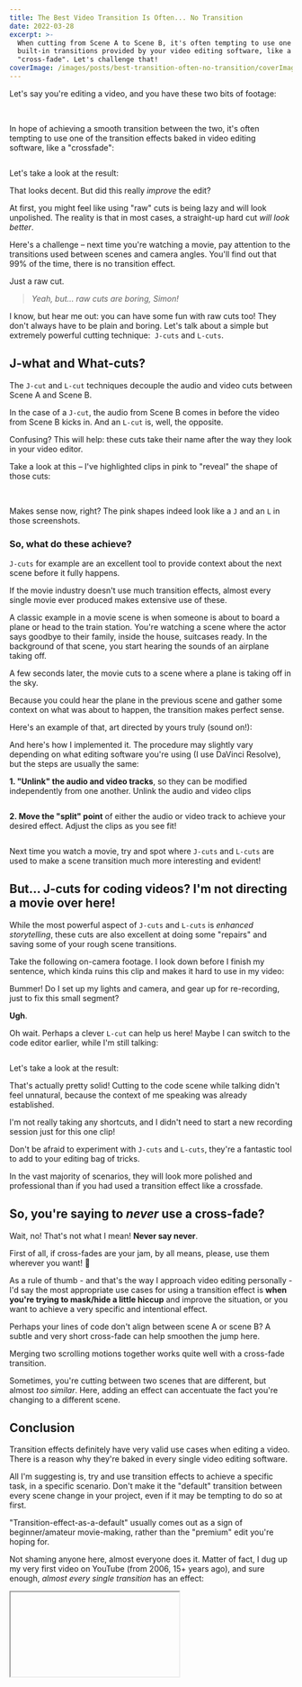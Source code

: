 ```yaml
---
title: The Best Video Transition Is Often... No Transition
date: 2022-03-28
excerpt: >-
  When cutting from Scene A to Scene B, it's often tempting to use one of the
  built-in transitions provided by your video editing software, like a
  "cross-fade". Let's challenge that!
coverImage: /images/posts/best-transition-often-no-transition/coverImage.jpg
---
```


Let's say you're editing a video, and you have these two bits of footage:

<Columns columns={2}>
  <Column>
    <Image image="/images/posts/best-transition-often-no-transition/talking-head-frame.jpg" width={0} height={0} altText="Talking head on camera" caption="Scene A: Talking head" />
  </Column>

  <Column>
    <Image image="/images/posts/best-transition-often-no-transition/code-frame.jpg" width={0} height={0} altText="Screenshot of a code editor" caption="Scene B: Code editor" />
  </Column>
</Columns>

In hope of achieving a smooth transition between the two, it's often tempting to use one of the transition effects baked in video editing software, like a "crossfade":

<Image
  image="/images/posts/best-transition-often-no-transition/cross-dissolve.jpg"
  width={0}
  height={0}
  altText="Screenshot of video editing software showing a cross-fade transition"
  caption="A basic cross-disolve transition"
/>

Let's take a look at the result:

<YoutubeVideo videoId="dwvJnpekT4E" />

That looks decent. But did this really *improve* the edit?

At first, you might feel like using "raw" cuts is being lazy and will look unpolished. The reality is that in most cases, a straight-up hard cut *will look better*.

Here's a challenge – next time you're watching a movie, pay attention to the transitions used between scenes and camera angles. You'll find out that 99% of the time, there is no transition effect.

Just a raw cut.

> _Yeah, but... raw cuts are boring, Simon!_

I know, but hear me out: you can have some fun with raw cuts too! They don't always have to be plain and boring. Let's talk about a simple but extremely powerful cutting technique:  `J-cuts` and `L-cuts`.

## J-what and What-cuts?

The `J-cut` and `L-cut` techniques decouple the audio and video cuts between Scene A and Scene B.

In the case of a `J-cut`, the audio from Scene B comes in before the video from Scene B kicks in. And an `L-cut` is, well, the opposite.

Confusing? This will help: these cuts take their name after the way they look in your video editor.

Take a look at this – I've highlighted clips in pink to "reveal" the shape of those cuts:

<Columns columns={2}>
  <Column>
    <Image image="/images/posts/best-transition-often-no-transition/j-cut.jpg" width={0} height={0} altText="Screenshot of video editing software showing a J-cut" caption="A J-cut" />
  </Column>

  <Column>
    <Image image="/images/posts/best-transition-often-no-transition/l-cut.jpg" width={0} height={0} altText="Screenshot of video editing software showing an L-cut" caption="An L-cut" />
  </Column>
</Columns>

Makes sense now, right? The pink shapes indeed look like a `J` and an `L` in those screenshots.

### So, what do these achieve?

`J-cuts` for example are an excellent tool to provide context about the next scene before it fully happens.

If the movie industry doesn't use much transition effects, almost every single movie ever produced makes extensive use of these.

A classic example in a movie scene is when someone is about to board a plane or head to the train station. You're watching a scene where the actor says goodbye to their family, inside the house, suitcases ready. In the background of that scene, you start hearing the sounds of an airplane taking off.

A few seconds later, the movie cuts to a scene where a plane is taking off in the sky.

Because you could hear the plane in the previous scene and gather some context on what was about to happen, the transition makes perfect sense.

Here's an example of that, art directed by yours truly (sound on!):

<YoutubeVideo videoId="gC6lODuCQ6c" />

And here's how I implemented it. The procedure may slightly vary depending on what editing software you're using (I use DaVinci Resolve), but the steps are usually the same:

**1. "Unlink" the audio and video tracks**, so they can be modified independently from one another. Unlink the audio and video clips

<Image
  image="/images/posts/best-transition-often-no-transition/j-cut-unlink.jpg"
  width={0}
  height={0}
  caption="Unlink the audio and video clips"
/>

**2. Move the "split" point** of either the audio or video track to achieve your desired effect. Adjust the clips as you see fit!

<Image
  image="/images/posts/best-transition-often-no-transition/j-cut-example.jpg"
  width={0}
  height={0}
  caption="Adjust the clips as you see fit!"
/>

Next time you watch a movie, try and spot where `J-cuts` and `L-cuts` are used to make a scene transition much more interesting and evident!

## But... J-cuts for coding videos? I'm not directing a movie over here!

While the most powerful aspect of `J-cuts` and `L-cuts` is *enhanced storytelling*, these cuts are also excellent at doing some "repairs" and saving some of your rough scene transitions.

Take the following on-camera footage. I look down before I finish my sentence, which kinda ruins this clip and makes it hard to use in my video:

<YoutubeVideo videoId="L9xDF0yi-tQ" />

Bummer! Do I set up my lights and camera, and gear up for re-recording, just to fix this small segment?

**Ugh**.

Oh wait. Perhaps a clever `L-cut` can help us here! Maybe I can switch to the code editor earlier, while I'm still talking:

<Image
  image="/images/posts/best-transition-often-no-transition/l-cut-example.jpg"
  width={0}
  height={0}
  caption="L-cut to the rescue!"
/>

Let's take a look at the result:

<YoutubeVideo videoId="pr2OnYqwUTk" />

That's actually pretty solid! Cutting to the code scene while talking didn't feel unnatural, because the context of me speaking was already established.

I'm not really taking any shortcuts, and I didn't need to start a new recording session just for this one clip!

Don't be afraid to experiment with `J-cuts` and `L-cuts`, they're a fantastic tool to add to your editing bag of tricks.

In the vast majority of scenarios, they will look more polished and professional than if you had used a transition effect like a crossfade.

## So, you're saying to *never* use a cross-fade?

Wait, no! That's not what I mean! **Never say never**.

First of all, if cross-fades are your jam, by all means, please, use them wherever you want! 🤗

As a rule of thumb - and that's the way I approach video editing personally - I'd say the most appropriate use cases for using a transition effect is **when you're trying to mask/hide a little hiccup** and improve the situation, or you want to achieve a very specific and intentional effect.

Perhaps your lines of code don't align between scene A or scene B? A subtle and very short cross-fade can help smoothen the jump here.

Merging two scrolling motions together works quite well with a cross-fade transition.

Sometimes, you're cutting between two scenes that are different, but almost *too similar*. Here, adding an effect can accentuate the fact you're changing to a different scene.

## Conclusion

Transition effects definitely have very valid use cases when editing a video. There is a reason why they're baked in every single video editing software.

All I'm suggesting is, try and use transition effects to achieve a specific task, in a specific scenario. Don't make it the "default" transition between every scene change in your project, even if it may be tempting to do so at first.

"Transition-effect-as-a-default" usually comes out as a sign of beginner/amateur movie-making, rather than the "premium" edit you're hoping for.

Not shaming anyone here, almost everyone does it. Matter of fact, I dug up my very first video on YouTube (from 2006, 15+ years ago), and sure enough, *almost every single transition* has an effect:

<Iframe code="<iframe class=\&#x22;my-8 aspect-video w-full rounded-2xl shadow-2xl\&#x22; src=\&#x22;https://www.youtube.com/embed/g8j9DIPgk30?controls=0\&#x22; title=\&#x22;YouTube video player\&#x22; frame-border=\&#x22;0\&#x22; allow=\&#x22;accelerometer; autoplay; clipboard-write; encrypted-media; gyroscope; picture-in-picture\&#x22; allow-full-screen></iframe>" />

I remember absolutely loving the "fade to white" effect. With a short duration, it felt like a camera flash and had this cool vibe to it.

Instead of using it as a special effect in a few particular places, I made it my *default transition*.

And present version of simonswiss, 15+ years later of making videos, suggests the following:

**Don't over-do it**.

Make using transition effects *the special case*, instead of the norm.
